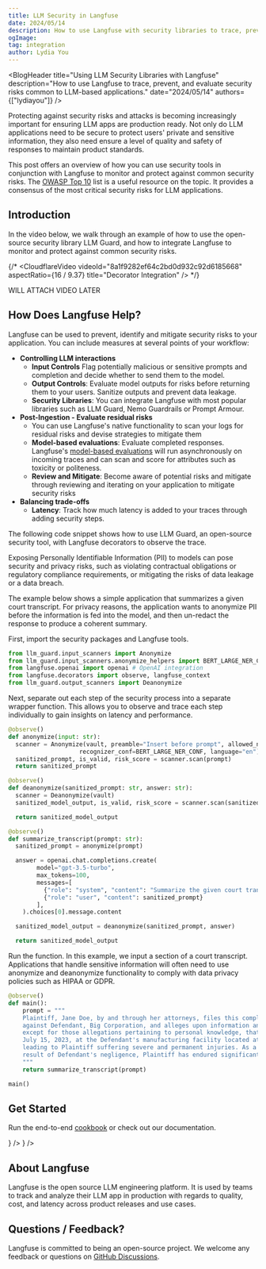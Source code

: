 ```yaml
---
title: LLM Security in Langfuse
date: 2024/05/14
description: How to use Langfuse with security libraries to trace, prevent, and evaluate security issues.
ogImage: 
tag: integration
author: Lydia You
---
```



<BlogHeader
  title="Using LLM Security Libraries with Langfuse"
  description="How to use Langfuse to trace, prevent, and evaluate security risks common to LLM-based applications."
  date="2024/05/14"
  authors={["lydiayou"]}
/>

Protecting against security risks and attacks is becoming increasingly important for ensuring LLM apps are production ready. Not only do LLM applications need to be secure to protect users' private and sensitive information, they also need ensure a level of quality and safety of responses to maintain product standards.

This post offers an overview of how you can use security tools in conjunction with Langfuse to monitor and protect against common security risks. The [OWASP Top 10](https://owasp.org/www-project-top-10-for-large-language-model-applications/) list is a useful resource on the topic. It provides a consensus of the most critical security risks for LLM applications.

## Introduction

In the video below, we walk through an example of how to use the open-source security library LLM Guard, and how to integrate Langfuse to monitor and protect against common security risks.

{/* 
<CloudflareVideo
  videoId="8a1f9282ef64c2bd0d932c92d6185668"
  aspectRatio={16 / 9.37}
  title="Decorator Integration"
/> */}

WILL ATTACH VIDEO LATER

## How Does Langfuse Help?

Langfuse can be used to prevent, identify and mitigate security risks to your application. You can include measures at several points of your workflow:

- **Controlling LLM interactions**
  - **Input Controls** Flag potentially malicious or sensitive prompts and completion and decide whether to send them to the model.
  - **Output Controls**: Evaluate model outputs for risks before returning them to your users. Sanitize outputs and prevent data leakage.
  - **Security Libraries**: You can integrate Langfuse with most popular libraries such as LLM Guard, Nemo Guardrails or Prompt Armour.
- **Post-Ingestion - Evaluate residual risks**
  - You can use Langfuse's native functionality to scan your logs for residual risks and devise strategies to mitigate them
  - **Model-based evaluations**: Evaluate completed responses. Langfuse's [model-based evaluations](https://langfuse.com/docs/scores/model-based-evals) will run asynchronously on incoming traces and can scan and score for attributes such as toxicity or politeness. 
  - **Review and Mitigate**: Become aware of potential risks and mitigate through reviewing and iterating on your application to mitigate security risks
- **Balancing trade-offs**
  - **Latency**: Track how much latency is added to your traces through adding security steps.

The following code snippet shows how to use LLM Guard, an open-source security tool, with Langfuse decorators to observe the trace.

Exposing Personally Identifiable Information (PII) to models can pose security and privacy risks, such as violating contractual obligations or regulatory compliance requirements, or mitigating the risks of data leakage or a data breach.

The example below shows a simple application that summarizes a given court transcript. For privacy reasons, the application wants to anonymize PII before the information is fed into the model, and then un-redact the response to produce a coherent summary.

First, import the security packages and Langfuse tools.

```python
from llm_guard.input_scanners import Anonymize
from llm_guard.input_scanners.anonymize_helpers import BERT_LARGE_NER_CONF
from langfuse.openai import openai # OpenAI integration
from langfuse.decorators import observe, langfuse_context
from llm_guard.output_scanners import Deanonymize
```

Next, separate out each step of the security process into a separate wrapper function. This allows you to observe and trace each step individually to gain insights on latency and performance.

```python
@observe()
def anonymize(input: str):
  scanner = Anonymize(vault, preamble="Insert before prompt", allowed_names=["John Doe"], hidden_names=["Test LLC"],
                    recognizer_conf=BERT_LARGE_NER_CONF, language="en")
  sanitized_prompt, is_valid, risk_score = scanner.scan(prompt)
  return sanitized_prompt

@observe()
def deanonymize(sanitized_prompt: str, answer: str):
  scanner = Deanonymize(vault)
  sanitized_model_output, is_valid, risk_score = scanner.scan(sanitized_prompt, answer)

  return sanitized_model_output

@observe()
def summarize_transcript(prompt: str):
  sanitized_prompt = anonymize(prompt)

  answer = openai.chat.completions.create(
        model="gpt-3.5-turbo",
        max_tokens=100,
        messages=[
          {"role": "system", "content": "Summarize the given court transcript."},
          {"role": "user", "content": sanitized_prompt}
        ],
    ).choices[0].message.content

  sanitized_model_output = deanonymize(sanitized_prompt, answer)

  return sanitized_model_output
```

Run the function. In this example, we input a section of a court transcript. Applications that handle sensitive information will often need to use anonymize and deanonymize functionality to comply with data privacy policies such as HIPAA or GDPR.

```python
@observe()
def main():
    prompt = """
    Plaintiff, Jane Doe, by and through her attorneys, files this complaint 
    against Defendant, Big Corporation, and alleges upon information and belief, 
    except for those allegations pertaining to personal knowledge, that on or about 
    July 15, 2023, at the Defendant's manufacturing facility located at 123 Industrial Way, Springfield, Illinois, Defendant negligently failed to maintain safe working conditions, 
    leading to Plaintiff suffering severe and permanent injuries. As a direct and proximate 
    result of Defendant's negligence, Plaintiff has endured significant physical pain, emotional distress, and financial hardship due to medical expenses and loss of income. Plaintiff seeks compensatory damages, punitive damages, and any other relief the Court deems just and proper.
    """
    return summarize_transcript(prompt)

main()
```

## Get Started

Run the end-to-end [cookbook](/cookbook/security.ipynb) or check out our documentation.


<Cards num={2}>
  <Card
    title="Cookbook: Security in Langfuse"
    href="/guides/cookbook/security"
    icon={<FileCode />}
  />
  <Card
    title="Docs: Security with Langfuse"
    href="/docs/security"
    icon={<BookOpen />}
  />
</Cards>

## About Langfuse

Langfuse is the open source LLM engineering platform. It is used by teams to track and analyze their LLM app in production with regards to quality, cost, and latency across product releases and use cases.

## Questions / Feedback?

Langfuse is committed to being an open-source project. We welcome any feedback or questions on [GitHub Discussions](https://langfuse.com/ideas).
